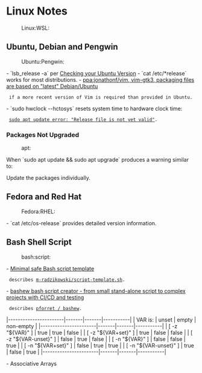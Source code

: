 = Linux Notes =
:Linux:WSL:

== Ubuntu, Debian and Pengwin ==
:Ubuntu:Pengwin:

- `lsb_release -a` per [[https://help.ubuntu.com/community/CheckingYourUbuntuVersion|Checking your Ubuntu Version]]
- `cat /etc/*release` works for most distributions.
- [[https://launchpad.net/~jonathonf/+archive/ubuntu/vim|ppa:jonathonf/vim, vim-gtk3, packaging files are based on "latest" Debian/Ubuntu]]
  if a more recent version of Vim is required than provided in Ubuntu.
- `sudo hwclock --hctosys` resets system time to hardware clock time:
  [[https://askubuntu.com/questions/1096930/sudo-apt-update-error-release-file-is-not-yet-valid|sudo apt update error: "Release file is not yet valid"]].

=== Packages Not Upgraded ===
:apt:

When `sudo apt update && sudo apt upgrade` produces a warning similar to:

{{{text
5 packages can be upgraded. Run 'apt list --upgradable' to see them.

...

The following packages have been kept back:
  cloud-init libruby3.0 python3-update-manager ruby3.0 update-manager-core
0 upgraded, 0 newly installed, 0 to remove and 5 not upgraded.
}}}

Update the packages individually.

{{{bash
sudo apt list --upgradable
sudo apt install --only-upgrade <package name>
}}}

== Fedora and Red Hat ==
:Fedora:RHEL:

- `cat /etc/os-release` provides detailed version information.

== Bash Shell Script ==
:bash:script:

- [[https://betterdev.blog/minimal-safe-bash-script-template/|Minimal safe Bash script template]]
  describes [[https://gist.github.com/m-radzikowski/53e0b39e9a59a1518990e76c2bff8038|m-radzikowski/script-template.sh]].
- [[https://pforret.github.io/bashew/|bashew bash script creator - from small stand-alone script to complex projects with CI/CD and testing]]
  describes [[https://github.com/pforret/bashew|pforret / bashew]].

|-----------------------|-------|-------|-----------|
| VAR is:               | unset | empty | non-empty |
|-----------------------|-------|-------|-----------|
| [ -z "${VAR}" ]       | true  | true  | false     |
| [ -z "${VAR+set}" ]   | true  | false | false     |
| [ -z "${VAR-unset}" ] | false | true  | false     |
| [ -n "${VAR}" ]       | false | false | true      |
| [ -n "${VAR+set}" ]   | false | true  | true      |
| [ -n "${VAR-unset}" ] | true  | false | true      |
|-----------------------|-------|-------|-----------|

- Associative Arrays

{{{bash
declare -a toinstall
for key in "${!package_to_install[@]}"; do
  if [[ $(command -v $key) ]]; then
    IO:debug "${package_to_install[$key]} is already installed."
  else
    toinstall=(${toinstall[@]} ${package_to_install["$key"]})
  fi
done
}}}
